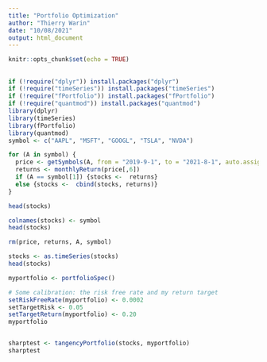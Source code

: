 ```yaml
---
title: "Portfolio Optimization"
author: "Thierry Warin"
date: "10/08/2021"
output: html_document
---
```


```r
knitr::opts_chunk$set(echo = TRUE)
```

## 

```r
if (!require("dplyr")) install.packages("dplyr")
if (!require("timeSeries")) install.packages("timeSeries")
if (!require("fPortfolio")) install.packages("fPortfolio")
if (!require("quantmod")) install.packages("quantmod")
library(dplyr)
library(timeSeries)
library(fPortfolio)
library(quantmod)
symbol <- c("AAPL", "MSFT", "GOOGL", "TSLA", "NVDA")

for (A in symbol) {
  price <- getSymbols(A, from = "2019-9-1", to = "2021-8-1", auto.assign = FALSE)
  returns <- monthlyReturn(price[,6])
  if (A == symbol[1]) {stocks <-  returns}
  else {stocks <-  cbind(stocks, returns)}
}

head(stocks)

colnames(stocks) <- symbol
head(stocks)

rm(price, returns, A, symbol)

stocks <- as.timeSeries(stocks)
head(stocks)

myportfolio <- portfolioSpec()

# Some calibration: the risk free rate and my return target
setRiskFreeRate(myportfolio) <- 0.0002
setTargetRisk <- 0.05
setTargetReturn(myportfolio) <- 0.20
myportfolio


sharptest <- tangencyPortfolio(stocks, myportfolio)
sharptest
```

